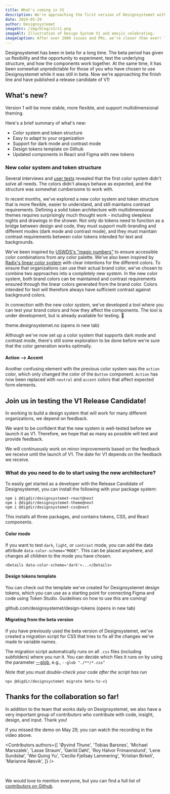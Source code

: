 ```yaml
---
title: What's coming in V1
description: We're approaching the first version of Designsystemet without a beta label! Version 1 will be more stable, more flexible, and support multidimensional theming.
date: 2024-05-29
author: Designsystemet
imageSrc: /img/blog/v1rc1.png
imageAlt: Illustration of Design System V1 and emojis celebrating.
imageCaption: After over 2000 issues and PRs, we're closer than ever! Thank you to everyone who has contributed to getting here!
---
```


Designsystemet has been in beta for a long time. The beta period has given us flexibility and the opportunity to experiment, test the underlying structure, and how the components work together. At the same time, it has been somewhat unpredictable for those of you who have chosen to use Designsystemet while it was still in beta. Now we're approaching the finish line and have published a release candidate of V1!

## What's new?

Version 1 will be more stable, more flexible, and support multidimensional theming.

Here's a brief summary of what's new:

- Color system and token structure
- Easy to adapt to your organization
- Support for dark mode and contrast mode
- Design tokens template on Github
- Updated components in React and Figma with new tokens

### New color system and token structure

Several interviews and [user tests](/en/blog/bachelor-themeselector) revealed that the first color system didn't solve all needs. The colors didn't always behave as expected, and the structure was somewhat cumbersome to work with.

In recent months, we've explored a new color system and token structure that is more flexible, easier to understand, and still maintains contrast requirements. Defining a solid token architecture with multidimensional themes requires surprisingly much thought work - including sleepless nights and drawings in the shower. Not only do tokens need to function as a bridge between design and code, they must support multi-branding and different modes (dark mode and contrast mode), and they must maintain contrast requirements between color tokens intended for text and backgrounds.

We've been inspired by [USWDS's "magic numbers"](https://designsystem.digital.gov/design-tokens/color/overview/) to ensure accessible color combinations from any color palette. We've also been inspired by [Radix's linear color system](https://www.radix-ui.com/colors) with clear intentions for the different colors. To ensure that organizations can use their actual brand color, we've chosen to combine two approaches into a completely new system. In the new color system, both brand colors can be maintained and contrast requirements ensured through the linear colors generated from the brand color. Colors intended for text will therefore always have sufficient contrast against background colors.

In connection with the new color system, we've developed a tool where you can test your brand colors and how they affect the components. The tool is under development, but is already available for testing. 👀

<ResponsiveIframe
  src='/img/blog/theme-generator.mp4'
  title='Screen recording from a tool where you can see the components with your own colors.'
  frameBorder='0'
  allow='autoplay; fullscreen; picture-in-picture'
  allowFullScreen
  aspectRatio='16-9'
/>

<Link
  href='https://theme.designsystemet.no/'
  target='_blank'
>
  theme.designsystemet.no (opens in new tab)
</Link>

Although we've now set up a color system that supports dark mode and contrast mode, there's still some exploration to be done before we're sure that the color generation works optimally.

#### Action --> Accent

Another confusing element with the previous color system was the `action` color, which only changed the color of the `Button` component. `Action` has now been replaced with `neutral` and `accent` colors that affect expected form elements.

## Join us in testing the V1 Release Candidate!

In working to build a design system that will work for many different organizations, we depend on feedback.

We want to be confident that the new system is well-tested before we launch it as V1. Therefore, we hope that as many as possible will test and provide feedback.

We will continuously work on minor improvements based on the feedback we receive until the launch of V1. The date for V1 depends on the feedback we receive.

### What do you need to do to start using the new architecture?

To easily get started as a developer with the Release Candidate of Designsystemet, you can install the following with your package system:

```shell
npm i @digdir/designsystemet-react@next
npm i @digdir/designsystemet-theme@next
npm i @digdir/designsystemet-css@next
```

This installs all three packages, and contains tokens, CSS, and React components.

#### Color mode

If you want to test `dark`, `light`, or `contrast` mode, you can add the data attribute `data-color-scheme="MODE"`.
This can be placed anywhere, and changes all children to the mode you have chosen.

```tsx
<Details data-color-scheme='dark'>...</Details>
```

#### Design tokens template

You can check out the template we've created for Designsystemet design tokens, which you can use as a starting point for connecting Figma and code using Token Studio. Guidelines on how to use this are coming!

<Link
  href='https://github.com/designsystemet/design-tokens'
  target='_blank'
>
  github.com/designsystemet/design-tokens (opens in new tab)
</Link>

#### Migrating from the beta version

If you have previously used the beta version of Designsystemet, we've created a migration script for CSS that tries to fix all the changes we've made to variable names.

The migration script automatically runs on all `.css` files (including subfolders) where you run it. You can decide which files it runs on by using the parameter [--glob](<https://en.wikipedia.org/wiki/Glob_(programming)>), e.g., `--glob "./**/*.css"`

_Note that you must double-check your code after the script has run_

```shell
npx @digdir/designsystemet migrate beta-to-v1
```

## Thanks for the collaboration so far!

In addition to the team that works daily on Designsystemet, we also have a very important group of contributors who contribute with code, insight, design, and input. Thank you!

<VideoCard
  videoUrl="https://player.vimeo.com/video/951934375?h=40f4d8cea4"
  imageUrl="/img/blog/v1rc1-video.jpg"
  title="Video from Demo 29th May 2024"
  description="On May 29, we held a demo of the new features in V1. The video is only available in Norwegian."
/>

If you missed the demo on May 29, you can watch the recording in the video above.

<Contributors
  authors={[
    'Øyvind Thune',
    'Tobias Barsnes',
    'Michael Marszalek',
    'Lasse Straum',
    'Gørild Døhl',
    'Roy Halvor Frimannslund',
    'Lene Sundsbø',
    'Wei Quing Yu',
    'Cecilie Fjellsøy Lammering',
    'Kristian Birkeli',
    'Marianne Røsvik',
  ]}
/>

<br />

We would love to mention everyone, but you can find a full list of [contributors on Github](https://github.com/digdir/designsystemet/graphs/contributors).
